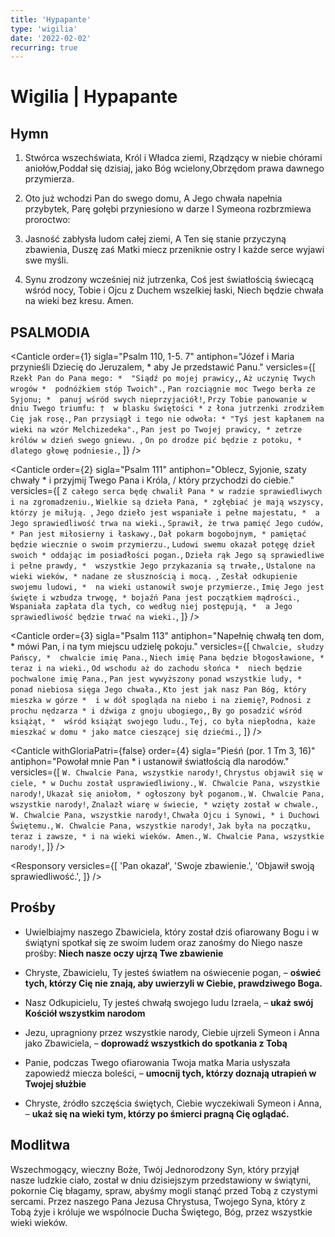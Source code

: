 ```yaml
---
title: 'Hypapante'
type: 'wigilia'
date: '2022-02-02'
recurring: true
---
```


# Wigilia | Hypapante

<OpeningVersicle />

## Hymn

1. Stwórca wszechświata, Król i Władca ziemi,
   Rządzący w niebie chórami aniołów,Poddał się dzisiaj, jako Bóg wcielony,Obrzędom prawa dawnego przymierza.

2. Oto już wchodzi Pan do swego domu,
   A Jego chwała napełnia przybytek,
   Parę gołębi przyniesiono w darze
   I Symeona rozbrzmiewa proroctwo:

3. Jasność zabłysła ludom całej ziemi,
   A Ten się stanie przyczyną zbawienia,
   Duszę zaś Matki miecz przeniknie ostry
   I każde serce wyjawi swe myśli.

4. Synu zrodzony wcześniej niż jutrzenka,
   Coś jest światłością świecącą wśród nocy,
   Tobie i Ojcu z Duchem wszelkiej łaski,
   Niech będzie chwała na wieki bez kresu. Amen.

## PSALMODIA

<Canticle
  order={1}
  sigla="Psalm 110, 1-5. 7"
  antiphon="Józef i Maria przynieśli Dziecię do Jeruzalem, * aby Je przedstawić Panu."
  versicles={[
    `Rzekł Pan do Pana mego: * 
"Siądź po mojej prawicy,`,
    `Aż uczynię Twych wrogów * 
podnóżkiem stóp Twoich".`,
    `Pan rozciągnie moc Twego berła ze Syjonu; * 
panuj wśród swych nieprzyjaciół!`,
    `Przy Tobie panowanie w dniu Twego triumfu: † 
w blasku świętości *
z łona jutrzenki zrodziłem Cię jak rosę.`,
    `Pan przysiągł i tego nie odwoła: *
"Tyś jest kapłanem na wieki na wzór Melchizedeka".`,
    `Pan jest po Twojej prawicy, *
zetrze królów w dzień swego gniewu. `,
    `On po drodze pić będzie z potoku, * 
dlatego głowę podniesie.`,
  ]}
/>

<Canticle
  order={2}
  sigla="Psalm 111"
  antiphon="Oblecz, Syjonie, szaty chwały * i przyjmij Twego Pana i Króla, / który przychodzi do ciebie."
  versicles={[
    `Z całego serca będę chwalił Pana *
w radzie sprawiedliwych i na zgromadzeniu.`,
    `Wielkie są dzieła Pana, *
zgłębiać je mają wszyscy, którzy je miłują. `,
    `Jego dzieło jest wspaniałe i pełne majestatu, * 
a Jego sprawiedliwość trwa na wieki.`,
    `Sprawił, że trwa pamięć Jego cudów, *
Pan jest miłosierny i łaskawy.`,
    `Dał pokarm bogobojnym, *
pamiętać będzie wiecznie o swoim przymierzu.`,
    `Ludowi swemu okazał potęgę dzieł swoich *
oddając im posiadłości pogan.`,
    `Dzieła rąk Jego są sprawiedliwe i pełne prawdy, * 
wszystkie Jego przykazania są trwałe,`,
    `Ustalone na wieki wieków, *
nadane ze słusznością i mocą. `,
    `Zesłał odkupienie swojemu ludowi, * 
na wieki ustanowił swoje przymierze.`,
    `Imię Jego jest święte i wzbudza trwogę, *
bojaźń Pana jest początkiem mądrości.`,
    `Wspaniała zapłata dla tych, co według niej postępują, * 
a Jego sprawiedliwość będzie trwać na wieki.`,
  ]}
/>

<Canticle
  order={3}
  sigla="Psalm 113"
  antiphon="Napełnię chwałą ten dom, * mówi Pan, i na tym miejscu udzielę pokoju."
  versicles={[
    `Chwalcie, słudzy Pańscy, * 
chwalcie imię Pana.`,
    `Niech imię Pana będzie błogosławione, *
teraz i na wieki.`,
    `Od wschodu aż do zachodu słońca * 
niech będzie pochwalone imię Pana.`,
    `Pan jest wywyższony ponad wszystkie ludy, *
ponad niebiosa sięga Jego chwała.`,
    `Kto jest jak nasz Pan Bóg, który mieszka w górze * 
i w dół spogląda na niebo i na ziemię?`,
    `Podnosi z prochu nędzarza *
i dźwiga z gnoju ubogiego,`,
    `By go posadzić wśród książąt, * 
wśród książąt swojego ludu.`,
    `Tej, co była niepłodna, każe mieszkać w domu *
jako matce cieszącej się dziećmi.`,
  ]}
/>

<Canticle
  withGloriaPatri={false}
  order={4}
  sigla="Pieśń (por. 1 Tm 3, 16)"
  antiphon="Powołał mnie Pan * i ustanowił światłością dla narodów."
  versicles={[
    `W. Chwalcie Pana, wszystkie narody!`,
    `Chrystus objawił się w ciele, *
w Duchu został usprawiedliwiony.`,
    `W. Chwalcie Pana, wszystkie narody!`,
    `Ukazał się aniołom, *
ogłoszony był poganom.`,
    `W. Chwalcie Pana, wszystkie narody!`,
    `Znalazł wiarę w świecie, *
wzięty został w chwale.`,
    `W. Chwalcie Pana, wszystkie narody!`,
    `Chwała Ojcu i Synowi, *
i Duchowi Świętemu.`,
    `W. Chwalcie Pana, wszystkie narody!`,
    `Jak była na początku, teraz i zawsze, *
i na wieki wieków. Amen.`,
    `W. Chwalcie Pana, wszystkie narody!`,
  ]}
/>
<Passage
  sigla="Hbr 10, 5b-7"
  passage="Ofiary ani daru nie chciałeś, aleś Mi utworzył ciało; całopalenia i ofiary za grzech nie podobały się Tobie. Wtedy rzekłem: Oto idę – w zwoju księgi napisano o Mnie – abym spełniał wolę Twoją, Boże."
/>

<Responsory
  versicles={[
    'Pan okazał',
    'Swoje zbawienie.',
    'Objawił swoją sprawiedliwość.',
  ]}
/>

<Magnificat isEve antiphon="Bramy, podnieście swe szczyty, * unieście się odwieczne podwoje, / aby mógł wkroczyć Król chwały." />

## Prośby

- Uwielbiajmy naszego Zbawiciela, który został dziś ofiarowany Bogu i w świątyni spotkał się ze swoim ludem oraz zanośmy do Niego nasze prośby: **Niech nasze oczy ujrzą Twe zbawienie**

- Chryste, Zbawicielu, Ty jesteś światłem na oświecenie pogan, – **oświeć tych, którzy Cię nie znają, aby uwierzyli w Ciebie, prawdziwego Boga.**

- Nasz Odkupicielu, Ty jesteś chwałą swojego ludu Izraela, – **ukaż swój Kościół wszystkim narodom**

- Jezu, upragniony przez wszystkie narody, Ciebie ujrzeli Symeon i Anna jako Zbawiciela, – **doprowadź wszystkich do spotkania z Tobą**

- Panie, podczas Twego ofiarowania Twoja matka Maria usłyszała zapowiedź miecza boleści, – **umocnij tych, którzy doznają utrapień w Twojej służbie**

- Chryste, źródło szczęścia świętych, Ciebie wyczekiwali Symeon i Anna, – **ukaż się na wieki tym, którzy po śmierci pragną Cię oglądać.**

<CustomIntercessions />

<KyrieEleison />

<LordsPrayer />

## Modlitwa

Wszechmogący, wieczny Boże, Twój Jednorodzony Syn, który przyjął nasze ludzkie ciało, został w dniu dzisiejszym przedstawiony w świątyni, pokornie Cię błagamy, spraw, abyśmy mogli stanąć przed Tobą z czystymi sercami. Przez naszego Pana Jezusa Chrystusa, Twojego Syna, który z Tobą żyje i króluje we wspólnocie Ducha Świętego, Bóg, przez wszystkie wieki wieków.

<Amen />

<BlessingAndConcludingVersicle />

<SalveRegina />
